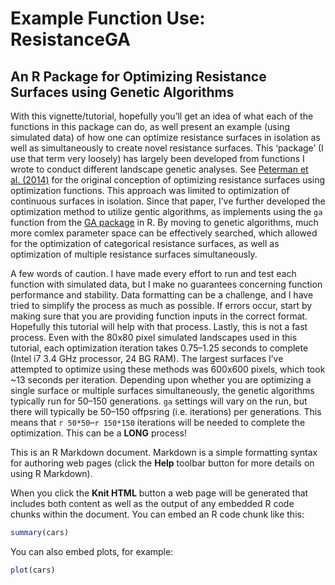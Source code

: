 Example Function Use: ResistanceGA
=====
## An R Package for Optimizing Resistance Surfaces using Genetic Algorithms

With this vignette/tutorial, hopefully you'll get an idea of what each of the functions in this package can do, as well present an example (using simulated data) of how one can optimize resistance surfaces in isolation as well as simultaneously to create novel resistance surfaces. This 'package' (I use that term very loosely) has largely been developed from functions I wrote to conduct different landscape genetic analyses. See [Peterman et al. (2014)](http://onlinelibrary.wiley.com/doi/10.1111/mec.12747/abstract "Published Molecular Ecology Study") for the original conception of optimizing resistance surfaces using optimization functions. This approach was limited to optimization of continuous surfaces in isolation. Since that paper, I've further developed the optimization method to utilize gentic algorithms, as implements using the `ga` function from the [GA package](http://cran.r-project.org/web/packages/GA/index.html "GA package, CRAN") in R. By moving to genetic algorithms, much more comlex parameter space can be effectively searched, which allowed for the optimization of categorical resistance surfaces, as well as optimization of multiple resistance surfaces simultaneously.

A few words of caution. I have made every effort to run and test each function with simulated data, but I make no guarantees concerning function performance and stability. Data formatting can be a challenge, and I have tried to simplify the process as much as possible. If errors occur, start by making sure that you are providing function inputs in the correct format. Hopefully this tutorial will help with that process. Lastly, this is not a fast process. Even with the 80x80 pixel simulated landscapes used in this tutorial, each optimization iteration takes 0.75--1.25 seconds to complete (Intel i7 3.4 GHz processor, 24 BG RAM). The largest surfaces I've attempted to optimize using these methods was 600x600 pixels, which took ~13 seconds per iteration. Depending upon whether you are optimizing a single surface or multiple surfaces simultaneously, the genetic algorithms typically run for 50--150 generations. `ga` settings will vary on the run, but there will typically be 50--150 offpsring (i.e. iterations) per generations. This means that `r 50*50`--`r 150*150` iterations will be needed to complete the optimization. This can be a **LONG** process!


This is an R Markdown document. Markdown is a simple formatting syntax for authoring web pages (click the **Help** toolbar button for more details on using R Markdown).

When you click the **Knit HTML** button a web page will be generated that includes both content as well as the output of any embedded R code chunks within the document. You can embed an R code chunk like this:

```r
summary(cars)
```

You can also embed plots, for example:

```r
plot(cars)
```

